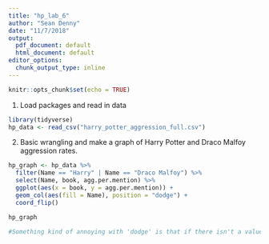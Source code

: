 ```yaml
---
title: "hp_lab_6"
author: "Sean Denny"
date: "11/7/2018"
output:
  pdf_document: default
  html_document: default
editor_options: 
  chunk_output_type: inline
---
```


```r
knitr::opts_chunk$set(echo = TRUE)
```

1. Load packages and read in data

```r

library(tidyverse)
hp_data <- read_csv("harry_potter_aggression_full.csv")

```

2. Basic wrangling and make a graph of Harry Potter and Draco Malfoy aggression rates.

```r
hp_graph <- hp_data %>% 
  filter(Name == "Harry" | Name == "Draco Malfoy") %>% 
  select(Name, book, agg.per.mention) %>% 
  ggplot(aes(x = book, y = agg.per.mention)) +
  geom_col(aes(fill = Name), position = "dodge") +
  coord_flip()

hp_graph

#Something kind of annoying with 'dodge' is that if there isn't a value for one of the two variables, the other is spread across the entire column. E.g. second to last set. 
  
```

